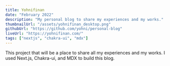 ```yaml
---
title: Yohnifinan
date: "February 2022"
description: "My personal blog to share my experiences and my works."
thumbnailUrl: "/assets/yohnifinan_desktop.png"
githubUrl: "https://github.com/yohni/personal-blog"
liveUrl: "https://yohnifinan.com/"
tags: ["nextjs", "chakra-ui", "mdx"]
---
```


This project that will be a place to share all my experiences and my works. I used Next.js, Chakra-ui, and MDX to build this blog.

<br />

<ImagePreview
  objectPosition="top"
  objectFit="cover"
  src="/assets/yohnifinan_desktop.png"
  alt="Screenshot of the website"
  caption="Screenshot of the website"
  w="100%"
  h="auto"
  maxH="400px"
  mb={10}
  name="Yohni Finan"
/>
